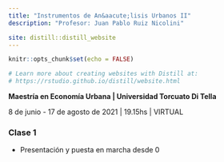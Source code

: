```yaml
---
title: "Instrumentos de An&aacute;lisis Urbanos II"
description: "Profesor: Juan Pablo Ruiz Nicolini"

site: distill::distill_website
---
```


```r
knitr::opts_chunk$set(echo = FALSE)

# Learn more about creating websites with Distill at:
# https://rstudio.github.io/distill/website.html

```

**Maestr&iacute;a en Econom&iacute;a Urbana | Universidad Torcuato Di Tella**

8 de junio - 17 de agosto de 2021 | 19.15hs | VIRTUAL


### Clase 1

* Presentación y puesta en marcha desde 0